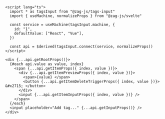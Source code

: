 ```svelte
<script lang="ts">
  import * as tagsInput from "@zag-js/tags-input"
  import { useMachine, normalizeProps } from "@zag-js/svelte"

  const service = useMachine(tagsInput.machine, {
    id: "1",
    defaultValue: ["React", "Vue"],
  })

  const api = $derived(tagsInput.connect(service, normalizeProps))
</script>

<div {...api.getRootProps()}>
  {#each api.value as value, index}
    <span {...api.getItemProps({ index, value })}>
      <div {...api.getItemPreviewProps({ index, value })}>
        <span>{value} </span>
        <button {...api.getItemDeleteTriggerProps({ index, value })}> &#x2715; </button>
      </div>
      <input {...api.getItemInputProps({ index, value })} />
    </span>
  {/each}
  <input placeholder="Add tag..." {...api.getInputProps()} />
</div>
```
